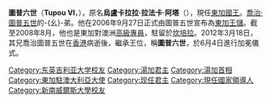 {{noteTA
|1=zh:湯加; zh-hans:汤加; zh-hk:湯加;zh-tw:東加
|2 =zh:佐治;zh-hans:乔治;zh-hk:佐治;zh-sg:乔治;zh-tw:喬治;zh-cn:乔治
|3 =zh:圖普;zh-hans:图普;zh-hk:圖普;zh-sg:图普;zh-tw:杜包;zh-cn:图普
|4=zh-hans:努库阿洛法;zh-hk:努庫阿洛法;zh-tw:努瓜婁發;
}}
{{Infobox royalty
|name         = 圖普六世
|image        = Dinner_for_His_Majesty_King_Tupou_VI_of_the_Kingdom_of_Tonga_and_Her_Majesty_Queen_Nanasipau’u_04.jpg
|succession   = [[東加國王|東加國王]]
| title           = {{TON}}[[國王陛下|國王陛下]]<br />''HM'' King of Tonga
|reign        = 2012年3月18日-至今（{{age in years and days|2012|3|18|age=no}}）
|coronation   = 2015年6月4日
|predecessor  = [[喬治·圖普五世|喬治·圖普五世]]
|suc-type     = [[王儲|王儲]]
|successor    = [[图普托阿·乌库卡拉拉|图普托阿·乌库卡拉拉]]
|reg-type     = {{nowrap|[[汤加首相|首相]]}}
|regent       = {{le|謝萊阿陶恩戈·圖伊瓦卡諾|Sialeʻataongo Tuʻivakanō}}<br>[[阿基利西·波希瓦|阿基利西·波希瓦]]<br>[[波希瓦·圖伊奧內托阿|波希瓦·圖伊奧內托阿]]<br>[[肖西·索瓦莱尼|肖西·索瓦莱尼]]
|succession1  = [[汤加首相|汤加首相]]
|reign1       = 2000年1月3日-2006年2月11日（{{age in years and days|2000|1|3|2006|2|11|age=no}}）  
|reign-type1  = 任期
|predecessor1 = {{le|瓦埃亚男爵|Baron Vaea}}(Baron Vaea)
|successor1   = {{le|费莱蒂·塞韦莱|Feleti Sevele}}(Feleti Sevele)
|reg-type1    = 君主
|regent1      = [[陶法阿豪·圖普四世|陶法阿豪·圖普四世]]
|spouse       = {{marriage|{{le|娜娜希鲍乌·土库阿霍|Nanasipauʻu Vaea}}|1982|}}
|issue        = {{le|Princess Lātūfuipeka Tukuʻaho}}<br>[[图普托阿·乌库卡拉拉|图普托阿·乌库卡拉拉]]<br>{{le|Prince Ata}}
|full name    = ʻAhoʻeitu ʻUnuakiʻotonga Tukuʻaho
|house        = 圖普王朝
|father       = [[陶法阿豪·圖普四世|陶法阿豪·圖普四世]]
|mother       = 哈拉埃瓦盧·馬塔阿霍王后
|birth_date   = {{birth date and age|1959|7|12}}
|birth_place  = {{TON}}[[努库阿洛法|努库阿洛法]]王宫
|death_date   = 
|death_place  = 
|religion     = [[卫理宗|卫理宗]]
}}
'''圖普六世'''（'''Tupou VI'''，{{bd|1959年|7月12日}}），原名'''烏盧卡拉拉·拉法卡·阿塔'''（'''{{lang-to|ʻAhoʻeitu ʻUnuakiʻotonga Tukuʻaho Tupou}}'''），現任[[東加國王|東加國王]]。[[喬治·圖普五世|喬治·圖普五世]]的-{幺}-弟。他在2006年9月27日正式由圖普五世宣布為[[東加|東加]][[王儲|王儲]]。截至2008年8月，他也是東加對澳洲[[高級專員|高級專員]]，駐留於[[坎培拉|坎培拉]]。2012年3月18日，其兄喬治圖普五世在[[香港|香港]]病逝後，繼承王位，稱'''圖普六世'''，於6月4日進行加冕儀式。
{{start box}}
{{s-hou|[[汤加君主|圖普王朝]]|1959年|7月12日||}}
{{s-before|[[乔治·图普五世|乔治·图普五世]]}}
{{s-title|[[東加國王|東加國王]]|2012年3月18日—}}
{{s-none|現任}}
{{end box}}
{{湯加國王}}
{{汤加首相}}
{{汤加外交大臣}}
{{Current sovereigns}}
{{DEFAULTSORT:Tupou 06}}
[[Category:东英吉利亚大学校友|Category:东英吉利亚大学校友]]
[[Category:湯加君主|Category:湯加君主]]
[[Category:湯加首相|Category:湯加首相]]
[[Category:東加駐澳大利亞大使|Category:東加駐澳大利亞大使]]
[[Category:现任君主|Category:现任君主]]
[[Category:現任國家領導人|Category:現任國家領導人]]
[[Category:新南威爾斯大學校友|Category:新南威爾斯大學校友]]